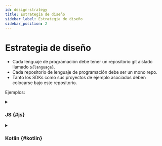 ```yaml
---
id: design-strategy
title: Estrategia de diseño
sidebar_label: Estrategia de diseño
sidebar_position: 2
---
```


# Estrategia de diseño

- Cada lenguaje de programación debe tener un repositorio git aislado llamado `${language}`.
- Cada repositorio de lenguaje de programación debe ser un mono repo.
- Tanto los SDKs como sus proyectos de ejemplo asociados deben colocarse bajo este repositorio.

Ejemplos:

<details>
  <summary>

### JS \{#js}

</summary>

- js (core)
- react
- react-sample

</details>

<details>
  <summary>

### Kotlin \{#kotlin}

</summary>

- kotlin (core)
- android
- android-sample

</details>
